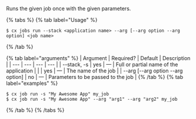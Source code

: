Runs the given job once with the given parameters.

{% tabs %}
{% tab label="Usage" %}

```shell
$ cx jobs run --stack <application name> --arg [--arg option --arg option] <job name>
```
{% /tab %}
    
{% tab label="arguments" %}
| Argument | Required? | Default | Description |
|  ---  |  ---  |  ---  |  ---  |
| \--stack, -s <application name> | yes | — | Full or partial name of the application |
| <job name> | yes | — | The name of the job |
| \--arg [--arg option --arg option] | no | — | Parameters to be passed to the job |
{% /tab %}
{% tab label="examples" %}

```shell
$ cx job run -s "My Awesome App" my_job
$ cx job run -s "My Awesome App" --arg "arg1" --arg "arg2" my_job
```

{% /tab %}
{% /tabs %}
